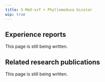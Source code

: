 ---
title: 5-MeO-xxT + Phyllomedusa bicolor
wip: true
---

## Experience reports

This page is still being written.

## Related research publications

This page is still being written.


